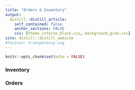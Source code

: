 ```yaml
---
title: "Orders & Inventory"
output:
  distill::distill_article:
    self_contained: false
    anchor_sections: FALSE
    css: [theme_inferno_black.css, background_grad.css]
site: distill::distill_website
#favicon: transparency.svg
---
```


```r

knitr::opts_chunk$set(echo = FALSE)

```
  
### Inventory      


### Orders      


 <br>

 <br>

 <br>

  